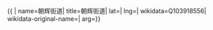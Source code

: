 {{ {{{1|PRC admin/showdata}}}|
name=朝辉街道|
title=朝辉街道|
lat=|
lng=|
wikidata=Q103918556|
wikidata-original-name=|
arg={{{arg|}}}}}